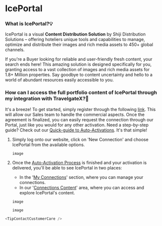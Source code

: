 ﻿---
sidebar_position: 1
---

# IcePortal

### What is IcePortal?💡

IcePortal is a visual **Content Distribution Solution** by Shiji Distribution Solutions – offering hoteliers unique tools and capabilities to manage, optimize and distribute their images and rich media assets to 450+ global channels.

If you're a Buyer looking for reliable and user-friendly fresh content, your search ends here! This amazing solution is designed specifically for you, granting access to a vast collection of images and rich media assets for 1.8+ Million properties. Say goodbye to content uncertainty and hello to a world of abundant resources easily accessible to you.

### How can I access the full portfolio content of IcePortal through my integration with TravelgateX?🚀
It's a breeze! To get started, simply register through the following [link](https://share.hsforms.com/110mNHlCKQuitX6Iw8UmhsQ1ojx4). This will allow our Sales team to handle the commercial aspects. Once the agreement is finalized, you can easily request the connection through our Portal, just like you would for any other activation. Need a step-by-step guide? Check out our [Quick-guide to Auto-Activations](https://knowledge.travelgate.com/auto-activations-quickguide). It's that simple!

1. Simply log onto our website, click on 'New Connection' and choose IcePortal from the available options.

	```
	image
	```

1. Once the [Auto-Activation Process](https://knowledge.travelgate.com/the-auto-activation-process) is finished and your activation is delivered, you'll be able to see IcePortal in two places:
   - In the '[My Connections](https://knowledge.travelgate.com/my-connections)' section, where you can manage your connections.
   - In our '[Connections Content](https://knowledge.travelgate.com/connections-content)' area, where you can access and explore IcePortal's content.

	```
	image
	```

	```
	image
	```


```js
<TipContactCustomerCare />
```